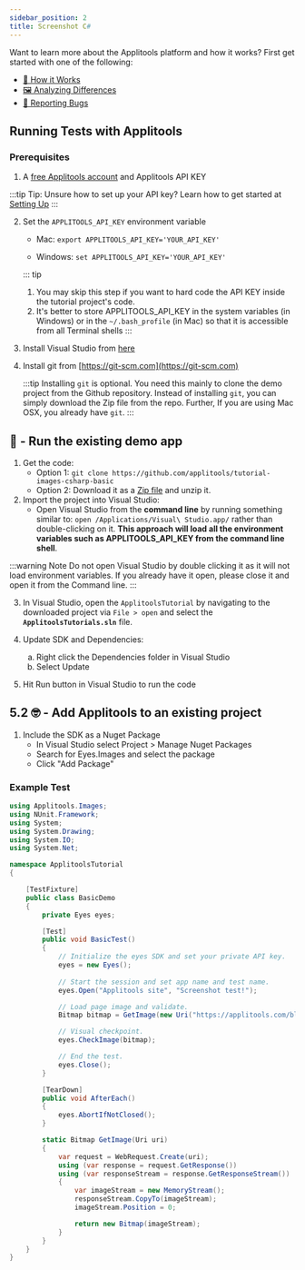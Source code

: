 ```yaml
---
sidebar_position: 2
title: Screenshot C#
---
```




Want to learn more about the Applitools platform and how it works? First get started with one of the following:

* [🤖 How it Works](/overview/how-it-works.html)
* [🖼 Analyzing Differences](/overview/analyzing-differences.html)
* [🐞 Reporting Bugs](/getting-started/reporting-bugs-from-applitools.html)

## Running Tests with Applitools

### Prerequisites

1. A [free Applitools account](https://applitools.com/users/register) and Applitools API KEY

  :::tip Tip: Unsure how to set up your API key?
  Learn how to get started at [Setting Up](/getting-started/setting-up-your-environment.html)
  :::


2. Set the `APPLITOOLS_API_KEY` environment variable 

    - Mac: `export APPLITOOLS_API_KEY='YOUR_API_KEY'`

    - Windows: `set APPLITOOLS_API_KEY='YOUR_API_KEY'`

    ::: tip
    1. You may skip this step if you want to hard code the API KEY inside the tutorial project's code.
    2. It's better to store APPLITOOLS_API_KEY in the system variables (in Windows) or in the `~/.bash_profile` (in Mac) so that it is accessible from all Terminal shells
    :::

3. Install Visual Studio from [here](https://visualstudio.microsoft.com/downloads/) 

4. Install git from [https://git-scm.com​](https://git-scm.com)

    :::tip
    Installing `git` is optional. You need this mainly to clone the demo project from the Github repository. Instead of installing `git`, you can simply download the Zip file from the repo. Further, If you are using Mac OSX, you already have `git`.
    ::: 

## 🚀 - Run the existing demo app 

1. Get the code:
    * Option 1: `git clone https://github.com/applitools/tutorial-images-csharp-basic`
    * Option 2: Download it as a [Zip file](https://github.com/applitools/tutorial-images-csharp-basic/archive/master.zip) and unzip it.
2. Import the project into Visual Studio:
    * Open Visual Studio from the **command line** by running something similar to: `open /Applications/Visual\ Studio.app/` rather than double-clicking on it. **This approach will load all the environment variables such as APPLITOOLS_API_KEY from the command line shell**.

:::warning Note
Do not open Visual Studio by double clicking it as it will not load environment variables. If you already have it open, please close it and open it from the Command line.
:::

3. In Visual Studio, open the `ApplitoolsTutorial` by navigating to the downloaded project via `File > open` and select the **`ApplitoolsTutorials.sln`** file.

4. Update SDK and Dependencies:
	<ol type="a">
		<li>Right click the Dependencies folder in Visual Studio</li>
		<li>Select Update</li>
	</ol>

5. Hit Run button in Visual Studio to run the code

## 5.2 🤓 - Add Applitools to an existing project

1. Include the SDK as a Nuget Package
	* In Visual Studio select Project > Manage Nuget Packages
	* Search for Eyes.Images and select the package
	* Click "Add Package"

### Example Test
```csharp
using Applitools.Images;
using NUnit.Framework;
using System;
using System.Drawing;
using System.IO;
using System.Net;

namespace ApplitoolsTutorial
{

    [TestFixture]
    public class BasicDemo
    {
        private Eyes eyes;

        [Test]
        public void BasicTest()
        {
            // Initialize the eyes SDK and set your private API key.
            eyes = new Eyes();
           
            // Start the session and set app name and test name.
            eyes.Open("Applitools site", "Screenshot test!");

            // Load page image and validate.
            Bitmap bitmap = GetImage(new Uri("https://applitools.com/blog/wp-content/uploads/2013/11/app-is-live-nov-2013.png"));

            // Visual checkpoint.
            eyes.CheckImage(bitmap);

            // End the test.
            eyes.Close();
        }

        [TearDown]
        public void AfterEach()
        {
            eyes.AbortIfNotClosed();
        }

        static Bitmap GetImage(Uri uri)
        {
            var request = WebRequest.Create(uri);
            using (var response = request.GetResponse())
            using (var responseStream = response.GetResponseStream())
            {
                var imageStream = new MemoryStream();
                responseStream.CopyTo(imageStream);
                imageStream.Position = 0;

                return new Bitmap(imageStream);
            }
        }
    }
}
```

<PartialOutro/>